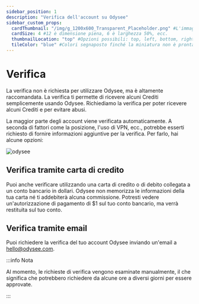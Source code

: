 ```yaml
---
sidebar_position: 1
description: "Verifica dell'account su Odysee"
sidebar_custom_props:
  cardThumbnail: "/img/g_1200x600_Transparent_Placeholder.png" #L'immagine sulla scheda della categoria.
  cardSize: 4 #12 è dimensione piena, 6 è larghezza 50%, ecc.
  thumbnailLocation: "top" #Opzioni possibili: top, left, bottom, right, none
  tileColor: "blue" #Colori segnaposto finché la miniatura non è pronta, opzioni possibili: blue, cream, darkpurple, lightpurple, mauve, orange, pink, none
---
```


# Verifica

La verifica non è richiesta per utilizzare Odysee, ma è altamente raccomandata. La verifica ti permette di ricevere alcuni Crediti semplicemente usando Odysee. Richiediamo la verifica per poter ricevere alcuni Crediti e per evitare abusi.

La maggior parte degli account viene verificata automaticamente. A seconda di fattori come la posizione, l'uso di VPN, ecc., potrebbe esserti richiesto di fornire informazioni aggiuntive per la verifica. Per farlo, hai alcune opzioni:

![odysee](https://thumbs.odycdn.com/2e872f027ae93478191fea0c104b7bbc.webp)

## Verifica tramite carta di credito

Puoi anche verificare utilizzando una carta di credito o di debito collegata a un conto bancario in dollari. Odysee non memorizza le informazioni della tua carta né ti addebiterà alcuna commissione. Potresti vedere un'autorizzazione di pagamento di $1 sul tuo conto bancario, ma verrà restituita sul tuo conto.

## Verifica tramite email

Puoi richiedere la verifica del tuo account Odysee inviando un'email a hello@odysee.com.

:::info Nota

Al momento, le richieste di verifica vengono esaminate manualmente, il che significa che potrebbero richiedere da alcune ore a diversi giorni per essere approvate.

:::